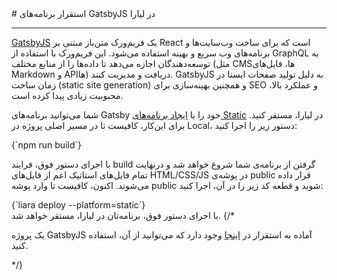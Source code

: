 

<Layout>
<Head>
<title>مستندات استقرار برنامه‌های GatsbyJS - لیارا</title>
</Head>
# استقرار برنامه‌های GatsbyJS در لیارا
<hr className="mb-2" />
<a href="https://www.gatsbyjs.com/" className="blue-link">GatsbyJS</a> یک فریم‌ورک متن‌باز مبتنی بر React است که برای ساخت وب‌سایت‌ها و برنامه‌های وب سریع و بهینه استفاده می‌شود. این فریم‌ورک با استفاده از GraphQL به توسعه‌دهندگان اجازه می‌دهد تا داده‌ها را از منابع مختلف (مثل CMSها، فایل‌های Markdown و APIها) دریافت و مدیریت کنند. GatsbyJS به دلیل تولید صفحات ایستا در زمان ساخت (static site generation) و همچنین بهینه‌سازی برای SEO و عملکرد بالا، محبوبیت زیادی پیدا کرده است.
<div className="h-2" />

شما می‌توانید برنامه‌های Gatsby خود را با <a href="../how-tos/create-app" className="blue-link">ایجاد برنامه‌های Static</a> در لیارا، مستقر کنید.
برای این‌کار، کافیست تا در مسیر اصلی پروژه در Local، دستور زیر را اجرا کنید:
<div className="h-2" />
<div dir='ltr'>
    <Highlight className="json">
        {`npm run build`}
    </Highlight>
</div>
<div className="h-2" />

با اجرای دستور فوق، فرایند build گرفتن از برنامه‌ی شما شروع خواهد شد و درنهایت تمام فایل‌های استاتیک اعم از فایل‌های <Important>HTML/CSS/JS</Important> در پوشه‌ی <Important>public</Important> قرار داده می‌شوند.
اکنون، کافیست تا وارد پوشه public شوید و قطعه کد زیر را در آن، اجرا کنید:

<div className="h-2" />
<div dir='ltr'>
    <Highlight className="js">
        {`liara deploy --platform=static`}
    </Highlight>
</div>
<div className="h-2" />
با اجرای دستور فوق، برنامه‌تان در لیارا، مستقر خواهد شد.
{/* <Alert variant="success">
<p>
یک پروژه GatsbyJS آماده به استقرار در <a href="https://github.com/liara-cloud/hapi-getting-started" className="blue-link">اینجا</a> وجود دارد که می‌توانید از آن، استفاده کنید.
</p>
</Alert> */}

</Layout>